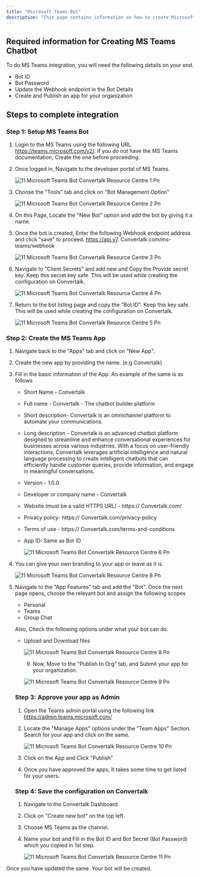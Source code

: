 ```yaml
---
title: "Microsoft Teams Bot"
description: "This page contains information on how to create Microsoft teams, bot on Microsoft developer panel."
---
```


## **Required information for Creating MS Teams Chatbot**

To do MS Teams integration, you will need the following details on your end.

- Bot ID
- Bot Password
- Update the Webhook endpoint in the Bot Details
- Create and Publish an app for your organization

## **Steps to complete integration**

### **Step 1: Setup MS Teams Bot**

1. Login to the MS Teams using the following URL https://teams.microsoft.com/v2/. If you do not have the MS Teams documentation, Create the one before proceeding.
2. Once logged in, Navigate to the developer portal of MS Teams.

   ![11 Microsoft Teams Bot  Convertalk Resource Centre 1 Pn](/images/how-botpenguin-works/create-newchatbot/11.microsoft_teams_bot__Convertalk_resource_centre-1.png)
3. Choose the "Tools" tab and click on "Bot Management Option"

   ![11 Microsoft Teams Bot  Convertalk Resource Centre 2 Pn](/images/how-botpenguin-works/create-newchatbot/11.microsoft_teams_bot__Convertalk_resource_centre-2.png)
4. On this Page, Locate the "New Bot" option and add the bot by giving it a name.
5. Once the bot is created, Enter the following Webhook endpoint address and click "save" to proceed. https://api.v7. Convertalk.com/ms-teams/webhook

   ![11 Microsoft Teams Bot  Convertalk Resource Centre 3 Pn](/images/how-botpenguin-works/create-newchatbot/11.microsoft_teams_bot__Convertalk_resource_centre-3.png)
6. Navigate to "Client Secrets" and add new and Copy the Provide secret key. Keep this secret key safe. This will be used while creating the configuration on  Convertalk.

   ![11 Microsoft Teams Bot  Convertalk Resource Centre 4 Pn](/images/how-botpenguin-works/create-newchatbot/11.microsoft_teams_bot__Convertalk_resource_centre-4.png)
7. Return to the bot listing page and copy the "Bot ID". Keep this key safe. This will be used while creating the configuration on  Convertalk.

   ![11 Microsoft Teams Bot  Convertalk Resource Centre 5 Pn](/images/how-botpenguin-works/create-newchatbot/11.microsoft_teams_bot__Convertalk_resource_centre-5.png)

### **Step 2: Create the MS Teams App**

1. Navigate back to the "Apps" tab and click on "New App".
2. Create the new app by providing the name. (e.g  Convertalk)
3. Fill in the basic information of the App.   An example of the same is as follows
   - Short Name -  Convertalk
   - Full name -  Convertalk - The chatbot builder platform
   - Short description-  Convertalk is an omnichannel platform to automate your communications.
   - Long description -  Convertalk is an advanced chatbot platform designed to streamline and enhance conversational experiences for businesses across various industries. With a focus on user-friendly interactions,  Convertalk leverages artificial intelligence and natural language processing to create intelligent chatbots that can efficiently handle customer queries, provide information, and engage in meaningful conversations.
   - Version - 1.0.0
   - Developer or company name -  Convertalk
   - Website (must be a valid HTTPS URL) - https:// Convertalk.com/
   - Privacy policy- https:// Convertalk.com/privacy-policy
   - Terms of use - https:// Convertalk.com/terms-and-conditions
   - App ID: Same as Bot ID

     ![11 Microsoft Teams Bot  Convertalk Resource Centre 6 Pn](/images/how-botpenguin-works/create-newchatbot/11.microsoft_teams_bot__Convertalk_resource_centre-6.png)
4. You can give your own branding to your app or leave as it is.

   ![11 Microsoft Teams Bot Convertalk Resource Centre 8 Pn](/images/how-botpenguin-works/create-newchatbot/11.microsoft_teams_bot__Convertalk_resource_centre-8.png)
5. Navigate to the "App Features" tab and add the "Bot". Once the next page opens, choose the relevant bot and assign the following scopes
   - Personal
   - Teams
   - Group Chat

   Also, Check the following options under what your bot can do.
   - Upload and Download files

     ![11 Microsoft Teams Bot  Convertalk Resource Centre 8 Pn](/images/how-botpenguin-works/create-newchatbot/11.microsoft_teams_bot__Convertalk_resource_centre-8.png)

     
     9. Now, Move to the "Publish to Org" tab, and Submit your app for your organization.

     ![11 Microsoft Teams Bot  Convertalk Resource Centre 9 Pn](/images/how-botpenguin-works/create-newchatbot/11.microsoft_teams_bot__Convertalk_resource_centre-9.png)

   ### **Step 3: Approve your app as Admin**
   1. Open the Teams admin portal using the following link https://admin.teams.microsoft.com/
   2. Locate the "Manage Apps" options under the "Team Apps" Section. Search for your app and click on the same.

      ![11 Microsoft Teams Bot  Convertalk Resource Centre 10 Pn](/images/how-botpenguin-works/create-newchatbot/11.microsoft_teams_bot__Convertalk_resource_centre-10.png)
   3. Click on the App and Click "Publish"
   4. Once you have approved the apps, It takes some time to get listed for your users.

   ### **Step 4: Save the configuration on  Convertalk**
   1. Navigate to the Convertalk Dashboard.
   2. Click on "Create new bot" on the top left.
   3. Choose MS Teams as the channel.
   4. Name your bot and Fill in the Bot ID and Bot Secret (Bot Password) which you copied in 1st step.

      ![11 Microsoft Teams Bot  Convertalk Resource Centre 11 Pn](/images/how-botpenguin-works/create-newchatbot/11.microsoft_teams_bot__Convertalk_resource_centre-11.png)

Once you have updated the same. Your bot will be created.
